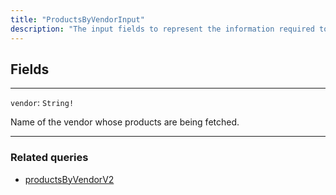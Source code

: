 ```yaml
---
title: "ProductsByVendorInput"
description: "The input fields to represent the information required to fetch products by a vendor."
---
```


## Fields

---

`vendor`: `String!`

Name of the vendor whose products are being fetched.

---

### Related queries

* [productsByVendorV2](/reference/productsbyvendorv2)